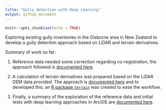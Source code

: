```yaml
---
title: "Gully detection with Deep Learning"
output: github_document
---
```


```r
knitr::opts_chunk$set(echo = TRUE)
```

Exploring existing gully inventories in the Gisborne area in New Zealand to develop a gully detection approach based on LiDAR and terrain derivatives. 

Summary of work so far:

1. Reference data needed some correction regarding co-registration, the approach followed is [documented here](https://loreabad6.github.io/Gullies/pre-processing/coregistration_approach.html).

2. A calculation of terrain derivatives was prepared based on the LiDAR DEM data provided. The approach is [documented here](https://loreabad6.github.io/Gullies/pre-processing/terrain_derivatives.html) and to developed this, an [R package `terrain`](https://github.com/loreabad6/terrain) was created to ease the workflow. 

3. Finally, a summary of the exploration of the reference data and initial tests with deep learning approaches in ArcGIS are [documented here](https://loreabad6.github.io/Gullies/exploration/esda.html).